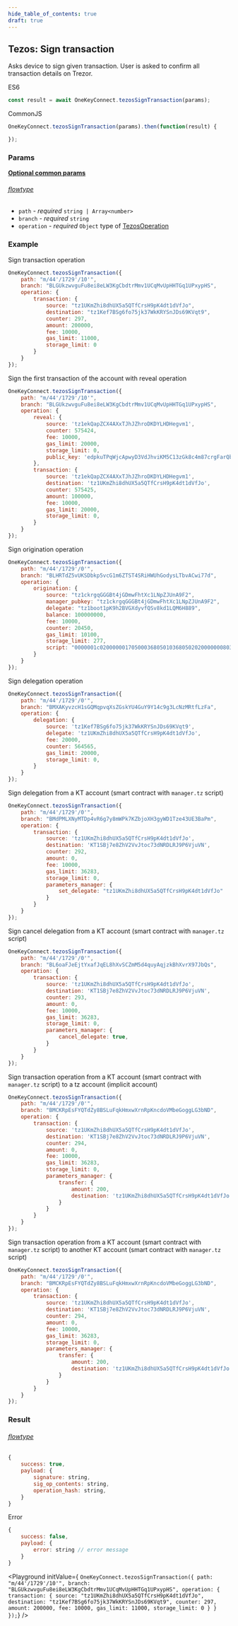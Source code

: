 ```yaml
---
hide_table_of_contents: true
draft: true
---
```



## Tezos: Sign transaction
Asks device to sign given transaction. User is asked to confirm all transaction
details on Trezor.

ES6
```javascript
const result = await OneKeyConnect.tezosSignTransaction(params);
```

CommonJS
```javascript
OneKeyConnect.tezosSignTransaction(params).then(function(result) {

});
```

### Params
[**Optional common params**](./commonParams)
###### [flowtype](https://github.com/OneKeyHQ/connect/blob/onekey/src/js/types/tezos.js#L104-L108)
* `path` - *required* `string | Array<number>`
* `branch` - *required* `string`
* `operation` - *required* `Object` type of [TezosOperation](https://github.com/OneKeyHQ/connect/blob/onekey/src/js/types/tezos.js#L54)

### Example
Sign transaction operation
```javascript
OneKeyConnect.tezosSignTransaction({
    path: "m/44'/1729'/10'",
    branch: "BLGUkzwvguFu8ei8eLW3KgCbdtrMmv1UCqMvUpHHTGq1UPxypHS",
    operation: {
        transaction: {
            source: "tz1UKmZhi8dhUX5a5QTfCrsH9pK4dt1dVfJo",
            destination: "tz1Kef7BSg6fo75jk37WkKRYSnJDs69KVqt9",
            counter: 297,
            amount: 200000,
            fee: 10000,
            gas_limit: 11000,
            storage_limit: 0
        }
    }
});
```

Sign the first transaction of the account with reveal operation
```javascript
OneKeyConnect.tezosSignTransaction({
    path: "m/44'/1729'/10'",
    branch: "BLGUkzwvguFu8ei8eLW3KgCbdtrMmv1UCqMvUpHHTGq1UPxypHS",
    operation: {
        reveal: {
            source: 'tz1ekQapZCX4AXxTJhJZhroDKDYLHDHegvm1',
            counter: 575424,
            fee: 10000,
            gas_limit: 20000,
            storage_limit: 0,
            public_key: 'edpkuTPqWjcApwyD3VdJhviKM5C13zGk8c4m87crgFarQboF3Mp56f',
        },
        transaction: {
            source: 'tz1ekQapZCX4AXxTJhJZhroDKDYLHDHegvm1',
            destination: 'tz1UKmZhi8dhUX5a5QTfCrsH9pK4dt1dVfJo',
            counter: 575425,
            amount: 100000,
            fee: 10000,
            gas_limit: 20000,
            storage_limit: 0,
        }
    }
});
```

Sign origination operation
```javascript
OneKeyConnect.tezosSignTransaction({
    path: "m/44'/1729'/0'",
    branch: "BLHRTdZ5vUKSDbkp5vcG1m6ZTST4SRiHWUhGodysLTbvACwi77d",
    operation: {
        origination: {
            source: "tz1ckrgqGGGBt4jGDmwFhtXc1LNpZJUnA9F2",
            manager_pubkey: "tz1ckrgqGGGBt4jGDmwFhtXc1LNpZJUnA9F2",
            delegate: "tz1boot1pK9h2BVGXdyvfQSv8kd1LQM6H889",
            balance: 100000000,
            fee: 10000,
            counter: 20450,
            gas_limit: 10100,
            storage_limit: 277,
            script: "0000001c02000000170500036805010368050202000000080316053d036d03420000000a010000000568656c6c6f"
        }
    }
});
```

Sign delegation operation
```javascript
OneKeyConnect.tezosSignTransaction({
    path: "m/44'/1729'/0'",
    branch: "BMXAKyvzcH1sGQMqpvqXsZGskYU4GuY9Y14c9g3LcNzMRtfLzFa",
    operation: {
        delegation: {
            source: 'tz1Kef7BSg6fo75jk37WkKRYSnJDs69KVqt9',
            delegate: 'tz1UKmZhi8dhUX5a5QTfCrsH9pK4dt1dVfJo',
            fee: 20000,
            counter: 564565,
            gas_limit: 20000,
            storage_limit: 0,
        }
    }
});
```

Sign delegation from a KT account (smart contract with `manager.tz` script)
```javascript
OneKeyConnect.tezosSignTransaction({
    path: "m/44'/1729'/0'",
    branch: "BMdPMLXNyMTDp4vR6g7y8mWPk7KZbjoXH3gyWD1Tze43UE3BaPm",
    operation: {
        transaction: {
            source: 'tz1UKmZhi8dhUX5a5QTfCrsH9pK4dt1dVfJo',
            destination: 'KT1SBj7e8ZhV2VvJtoc73dNRDLRJ9P6VjuVN',
            counter: 292,
            amount: 0,
            fee: 10000,
            gas_limit: 36283,
            storage_limit: 0,
            parameters_manager: {
                set_delegate: "tz1UKmZhi8dhUX5a5QTfCrsH9pK4dt1dVfJo"
            }
        }
    }
});
```

Sign cancel delegation from a KT account (smart contract with `manager.tz` script)
```javascript
OneKeyConnect.tezosSignTransaction({
    path: "m/44'/1729'/0'",
    branch: "BL6oaFJeEjtYxafJqEL8hXvSCZmM5d4quyAqjzkBhXvrX97JbQs",
    operation: {
        transaction: {
            source: 'tz1UKmZhi8dhUX5a5QTfCrsH9pK4dt1dVfJo',
            destination: 'KT1SBj7e8ZhV2VvJtoc73dNRDLRJ9P6VjuVN',
            counter: 293,
            amount: 0,
            fee: 10000,
            gas_limit: 36283,
            storage_limit: 0,
            parameters_manager: {
                cancel_delegate: true,
            }
        }
    }
});
```

Sign transaction operation from a KT account (smart contract with `manager.tz` script) to a tz account (implicit account)
```javascript
OneKeyConnect.tezosSignTransaction({
    path: "m/44'/1729'/0'",
    branch: "BMCKRpEsFYQTdZy8BSLuFqkHmxwXrnRpKncdoVMbeGoggLG3bND",
    operation: {
        transaction: {
            source: 'tz1UKmZhi8dhUX5a5QTfCrsH9pK4dt1dVfJo',
            destination: 'KT1SBj7e8ZhV2VvJtoc73dNRDLRJ9P6VjuVN',
            counter: 294,
            amount: 0,
            fee: 10000,
            gas_limit: 36283,
            storage_limit: 0,
            parameters_manager: {
                transfer: {
                    amount: 200,
                    destination: 'tz1UKmZhi8dhUX5a5QTfCrsH9pK4dt1dVfJo'
                }
            }
        }
    }
});
```

Sign transaction operation from a KT account (smart contract with `manager.tz` script) to another KT account (smart contract with `manager.tz` script)
```javascript
OneKeyConnect.tezosSignTransaction({
    path: "m/44'/1729'/0'",
    branch: "BMCKRpEsFYQTdZy8BSLuFqkHmxwXrnRpKncdoVMbeGoggLG3bND",
    operation: {
        transaction: {
            source: 'tz1UKmZhi8dhUX5a5QTfCrsH9pK4dt1dVfJo',
            destination: 'KT1SBj7e8ZhV2VvJtoc73dNRDLRJ9P6VjuVN',
            counter: 294,
            amount: 0,
            fee: 10000,
            gas_limit: 36283,
            storage_limit: 0,
            parameters_manager: {
                transfer: {
                    amount: 200,
                    destination: 'tz1UKmZhi8dhUX5a5QTfCrsH9pK4dt1dVfJo'
                }
            }
        }
    }
});
```

### Result
###### [flowtype](https://github.com/OneKeyHQ/connect/blob/onekey/src/js/types/tezos.js#L110-L114)
```javascript
{
    success: true,
    payload: {
        signature: string,
        sig_op_contents: string,
        operation_hash: string,
    }
}

```
Error
```javascript
{
    success: false,
    payload: {
        error: string // error message
    }
}
```



<Playground
    initValue={
`OneKeyConnect.tezosSignTransaction({
    path: "m/44'/1729'/10'",
    branch: "BLGUkzwvguFu8ei8eLW3KgCbdtrMmv1UCqMvUpHHTGq1UPxypHS",
    operation: {
        transaction: {
            source: "tz1UKmZhi8dhUX5a5QTfCrsH9pK4dt1dVfJo",
            destination: "tz1Kef7BSg6fo75jk37WkKRYSnJDs69KVqt9",
            counter: 297,
            amount: 200000,
            fee: 10000,
            gas_limit: 11000,
            storage_limit: 0
        }
    }
});`}
/>

